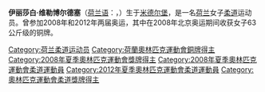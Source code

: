 {{blpunsourced|time=2020-02-14}}
{{MedalTableTop|}}
{{MedalSport | 女子[[柔道|柔道]]}}
{{MedalCountry | {{NED}} }}
{{MedalCompetition|[[奧林匹克運動會|奧林匹克運動會]]}}
{{MedalBronze|[[2008年夏季奧林匹克運動會|2008年北京]]|[[2008年夏季奧林匹克運動會柔道比賽|63公斤級]]}}
{{MedalCompetition | [[世界柔道錦標賽|世界錦標賽]]}}
{{MedalBronze    |[[2007年世界柔道錦標賽|2007年里約熱內盧]] |63公斤級}}
{{MedalBottom}}
'''伊丽莎白·维勒博尔德塞'''（[[荷兰语|荷兰语]]：'''{{lang|nl|Elisabeth Willeboordse}}'''，{{bd|1978年|9月13日||}}）生于[[米德尔堡|米德尔堡]]，是一名[[荷兰|荷兰]]女子[[柔道|柔道]]运动员。曾参加2008年和2012年两届奥运，其中在2008年北京奥运期间收获女子63公斤级的铜牌。

{{Netherlands-bio-stub}}
{{DEFAULTSORT:Willeboordse, Elisabeth}}
[[Category:荷兰柔道运动员|Category:荷兰柔道运动员]]
[[Category:荷蘭奧林匹克運動會銅牌得主|Category:荷蘭奧林匹克運動會銅牌得主]]
[[Category:2008年夏季奧林匹克運動會獎牌得主|Category:2008年夏季奧林匹克運動會獎牌得主]]
[[Category:2008年夏季奧林匹克運動會柔道運動員|Category:2008年夏季奧林匹克運動會柔道運動員]]
[[Category:2012年夏季奧林匹克運動會柔道運動員|Category:2012年夏季奧林匹克運動會柔道運動員]]
[[Category:奧林匹克運動會柔道獎牌得主|Category:奧林匹克運動會柔道獎牌得主]]